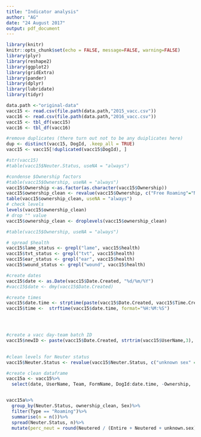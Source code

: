 ```yaml
---
title: "Indicator analysis"
author: "AG"
date: "24 August 2017"
output: pdf_document
---
```


```r
library(knitr)
knitr::opts_chunk$set(echo = FALSE, message=FALSE, warning=FALSE)
library(plyr)
library(reshape2)
library(ggplot2)
library(gridExtra)
library(pander)
library(dplyr)
library(lubridate)
library(tidyr)
```

```r
data.path <-"original-data"
vacc15 <- read.csv(file.path(data.path,"2015_vacc.csv"))
vacc16 <- read.csv(file.path(data.path,"2016_vacc.csv"))
vacc15 <- tbl_df(vacc15)
vacc16 <- tbl_df(vacc16)
```

```r
#remove duplicates (there turn out not to be any duiplicates here)
dup <- distinct(vacc15, DogId, .keep_all = TRUE)
vacc15 <- vacc15[!duplicated(vacc15$DogId), ]

#str(vacc15)
#table(vacc15$Neuter.Status, useNA = "always")

#condense $Ownership factors
#table(vacc15$Ownership, useNA = "always")
vacc15$Ownership <-as.factor(as.character(vacc15$Ownership))
vacc15$ownership_clean <- revalue(vacc15$Ownership, c("Free Roaming"="Not owned", "Owner Present" = "Owned"))
table(vacc15$ownership_clean, useNA = "always")
# check levels
levels(vacc15$ownership_clean)
# drop "" value
vacc15$ownership_clean <- droplevels(vacc15$ownership_clean)

#table(vacc15$Ownership, useNA = "always")

# spread $health
vacc15$lame_status <- grepl("lame", vacc15$health)
vacc15$tvt_status <- grepl("tvt", vacc15$health)
vacc15$ear_status <- grepl("ear", vacc15$health)
vacc15$wound_status <- grepl("wound", vacc15$health)

#create dates
vacc15$date <- as.Date(vacc15$Date.Created, "%d/%m/%Y")
#vacc15$date <- dmy(vacc15$Date.Created)

#create times
vacc15$date.time <- strptime(paste(vacc15$Date.Created, vacc15$Time.Created), format='%d/%m/%Y %I:%M %p', tz="Africa/Blantyre")
vacc15$time <-  strftime(vacc15$date.time, format="%H:%M:%S")




#create a vacc day-team batch ID
vacc15$newID <- paste(vacc15$Date.Created, strtrim(vacc15$UserName,3), sep='_')

 
#clean levels for Neuter status
vacc15$Neuter.Status <- revalue(vacc15$Neuter.Status, c("unknown sex" = "unknown.sex"))

#create clean dataframe
vacc15a <- vacc15%>%
  select(date, UserName, Team, FormName, DogId:date.time, -Ownership,  - Dog.address, -date.time)



```


```r
vacc15a%>%
  group_by(Neuter.Status, ownership_clean, Sex)%>%
  filter(Type == "Roaming")%>%
  summarise(n = n())%>%
  spread(Neuter.Status, n)%>%
  mutate(perc_neut = round(Neutered / (Entire + Neutered + unknown.sex) *100,2))

```


